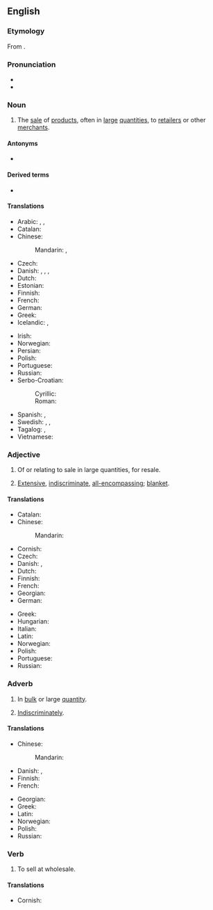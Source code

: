 ==English==
{{wikipedia}}

===Etymology===
From {{compound|en|whole|sale}}.

===Pronunciation===
* {{IPA|en|/ˈhoʊlseɪl/}}
* {{audio|en|en-us-wholesale.ogg|Audio (US)}}

===Noun===
{{en-noun|~}}

# {{lb|en|business}} The [[sale]] of [[product]]s, often in [[large]] [[quantities]], to [[retailer]]s or other [[merchant]]s.
#: {{syn|en|bulk supply}}

====Antonyms====
* {{l|en|retail}}

====Derived terms====
* {{l|en|wholesaler}}

====Translations====
{{trans-top|sale of products, often in large quantities, to retailers or other merchants}}
* Arabic: {{t|ar|إِجْمَالِيّ}}, {{t|ar|بِالْجُمْلَةِ}}, {{t|ar|بَيْع بِالْجُمْلَةِ}}
* Catalan: {{t+|ca|a l'engròs}}
* Chinese:
*: Mandarin: {{t+|cmn|批發|tr=pīfā}}, {{t+|cmn|批发|tr=pīfā}}
* Czech: {{t|cs|velkoobchod|m}}
* Danish: {{t|da|engroshandel|c}}, {{t|da|en groshandel|c}}, {{t|da|engrosvirksomhed|c}}, {{t|da|en grosvirksomhed|c}}
* Dutch: {{t+|nl|groothandel|m}}
* Estonian: {{t|et|hulgimüük}}
* Finnish: {{t+|fi|tukkukauppa}}
* French: {{t|fr|vente en gros|f}}
* German: {{t+|de|Großhandel|m}}
* Greek: {{t+|el|χονδρική|sc=Grek}}
* Icelandic: {{t+|is|heildsala|f}}, {{t|is|heildverslun|f}}
{{trans-mid}}
* Irish: {{t|ga|mórdhíol|m}}
* Norwegian: {{t|no|engroshandel|m}}
* Persian: {{t|fa|عمده‌فروشی|tr='omde-foruši|sc=fa-Arab}}
* Polish: {{t+|pl|hurt|m}}
* Portuguese: {{t+|pt|atacado|m}}
* Russian: {{t|ru|оптовая торговля|f}}
* Serbo-Croatian:
*: Cyrillic: {{t|sh|велепродаја|f}}
*: Roman: {{t+|sh|veleprodaja|f}}
* Spanish: {{t|es|venta al por mayor|f}}, {{t+|es|mayoreo|m}}
* Swedish: {{t+|sv|partihandel|c}}, {{t|sv|grossistverksamhet|c}}, {{t+|sv|grosshandel|c}}
* Tagalog: {{t|tl|pakyaw}}, {{t|tl|pamamakyaw}}
* Vietnamese: {{t-needed|vi}}
{{trans-bottom}}

===Adjective===
{{en-adj}}

# Of or relating to sale in large quantities, for resale.
# {{lb|en|figurative}} [[extensive|Extensive]], [[indiscriminate]], [[all-encompassing]]; [[blanket]].
#: {{ux|en|The bombing resulted in '''wholesale''' destruction.}}

====Translations====
{{trans-top|of or relating to sale in bulk or large quantity}}
* Catalan: {{t+|ca|a l'engròs}}
* Chinese:
*: Mandarin: {{t-needed|cmn}}
* Cornish: {{t|kw|kowlwerth}}
* Czech: {{t|cs|velkoobchodní}}
* Danish: {{t+|da|engros}}, {{t+|da|en gros}}
* Dutch: {{t+|nl|grootschalig}}
* Finnish: {{t+|fi|tukku|alt=tukku-}}
* French: {{t+|fr|en gros}}
* Georgian: {{t|ka|საბითუმო|sc=Geor}}
* German: {{t+|de|Großhandel|alt=Großhandels-}}
{{trans-mid}}
* Greek: {{t+|el|χονδρικός|sc=Grek}}
* Hungarian: {{t+|hu|nagybani}}
* Italian: {{t+|it|all'ingrosso}}
* Latin: {{t|la|magnārius}}
* Norwegian: {{t|no|en gros|p}}
* Polish: {{t+|pl|hurtowy|m}}
* Portuguese: {{t+|pt|atacado}}
* Russian: {{t+|ru|опто́вый}}
{{trans-bottom}}

===Adverb===
{{en-adv}}

# In [[bulk]] or large [[quantity]].
# {{lb|en|figurative}} [[indiscriminately|Indiscriminately]].

====Translations====
{{trans-top|in bulk or large quantity}}
* Chinese:
*: Mandarin: {{t-needed|cmn}}
* Danish: {{t+|da|engros}}, {{t+|da|en gros}}
* Finnish: {{t|fi|tukuttain}}
* French: {{t+|fr|en gros}}
{{trans-mid}}
* Georgian: {{t|ka|ბითუმად|sc=Geor}}
* Greek: {{t+|el|χονδρικά|sc=Grek}}
* Latin: {{t|la|acervatim}}
* Norwegian: {{t|no|en gros|p}}
* Polish: {{t|pl|hurtowo}}
* Russian: {{t+|ru|о́птом}}
{{trans-bottom}}

===Verb===
{{en-verb|wholesal}}

# To sell at wholesale.
{{rfquote|en}}

====Translations====
{{trans-top|sell in bulk}}
* Cornish: {{t|kw|kowlwertha}}
{{trans-mid}}
{{trans-bottom}}